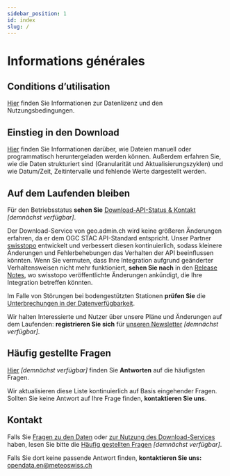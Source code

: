 ```yaml
---
sidebar_position: 1
id: index
slug: /
---
```


# Informations générales

## Conditions d’utilisation
[Hier](/general/terms-of-use) finden Sie Informationen zur Datenlizenz und den Nutzungsbedingungen.

## Einstieg in den Download
[Hier](/general/download) finden Sie Informationen darüber, wie Dateien manuell oder programmatisch heruntergeladen werden können. Außerdem erfahren Sie, wie die Daten strukturiert sind (Granularität und Aktualisierungszyklen) und wie Datum/Zeit, Zeitintervalle und fehlende Werte dargestellt werden.

## Auf dem Laufenden bleiben
Für den Betriebsstatus **sehen Sie** [Download-API-Status & Kontakt](/general/status) *[demnächst verfügbar]*.

Der Download-Service von geo.admin.ch wird keine größeren Änderungen erfahren, da er dem OGC STAC API-Standard entspricht. Unser Partner [swisstopo](https://www.swisstopo.admin.ch/de) entwickelt und verbessert diesen kontinuierlich, sodass kleinere Änderungen und Fehlerbehebungen das Verhalten der API beeinflussen könnten. Wenn Sie vermuten, dass Ihre Integration aufgrund geänderter Verhaltensweisen nicht mehr funktioniert, **sehen Sie nach** in den [Release Notes](https://api3.geo.admin.ch/releasenotes/index.html), wo swisstopo veröffentlichte Änderungen ankündigt, die Ihre Integration betreffen könnten.

Im Falle von Störungen bei bodengestützten Stationen **prüfen Sie** die [Unterbrechungen in der Datenverfügbarkeit](https://www.meteoswiss.admin.ch/services-and-publications/applications/data-availability.html).

Wir halten Interessierte und Nutzer über unsere Pläne und Änderungen auf dem Laufenden: **registrieren Sie sich** für [unseren Newsletter](#) *[demnächst verfügbar]*.

## Häufig gestellte Fragen
[Hier](/general/faq) *[demnächst verfügbar]* finden Sie **Antworten** auf die häufigsten Fragen.

Wir aktualisieren diese Liste kontinuierlich auf Basis eingehender Fragen. Sollten Sie keine Antwort auf Ihre Frage finden, **kontaktieren Sie uns**.

## Kontakt
Falls Sie [Fragen zu den Daten](/a-data-groundbased) oder [zur Nutzung des Download-Services](/general/download) haben, lesen Sie bitte die [Häufig gestellten Fragen](/general/faq) *[demnächst verfügbar]*.

Falls Sie dort keine passende Antwort finden, **kontaktieren Sie uns:** [opendata.en@meteoswiss.ch](mailto:opendata.en@meteoswiss.ch)
